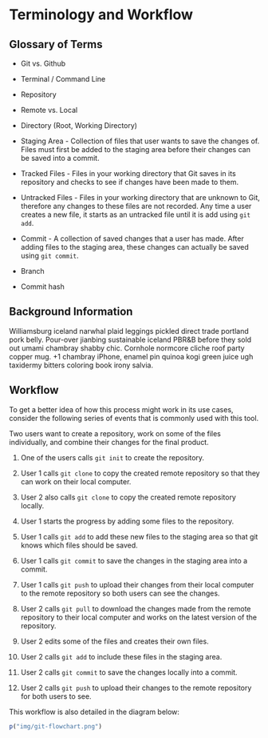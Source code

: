 # Terminology and Workflow {-}

## Glossary of Terms {-}

- Git vs. Github

- Terminal / Command Line

- Repository

- Remote vs. Local

- Directory (Root, Working Directory)

- Staging Area - Collection of files that user wants to save the changes of. Files must first be added to the staging area before their changes can be saved into a commit.

- Tracked Files - Files in your working directory that Git saves in its repository and checks to see if changes have been made to them.

- Untracked Files - Files in your working directory that are unknown to Git, therefore any changes to these files are not recorded. Any time a user creates a new file, it starts as an untracked file until it is add using `git add`.

- Commit - A collection of saved changes that a user has made. After adding files to the staging area, these changes can actually be saved using `git commit`.

- Branch

- Commit hash

## Background Information {-}

Williamsburg iceland narwhal plaid leggings pickled direct trade portland pork belly. Pour-over jianbing sustainable iceland PBR&B before they sold out umami chambray shabby chic. Cornhole normcore cliche roof party copper mug. +1 chambray iPhone, enamel pin quinoa kogi green juice ugh taxidermy bitters coloring book irony salvia.

## Workflow {-}

To get a better idea of how this process might work in its use cases, consider the following series of events that is commonly used with this tool.

Two users want to create a repository, work on some of the files individually, and combine their changes for the final product. 


(1) One of the users calls `git init` to create the repository.

(2) User 1 calls `git clone` to copy the created remote repository so that they can work on their local computer.

(3) User 2 also calls `git clone` to copy the created remote repository locally.

(4) User 1 starts the progress by adding some files to the repository.

(5) User 1 calls `git add` to add these new files to the staging area so that git knows which files should be saved.

(6) User 1 calls `git commit` to save the changes in the staging area into a commit.

(7) User 1 calls `git push` to upload their changes from their local computer to the remote repository so both users can see the changes.

(8) User 2 calls `git pull` to download the changes made from the remote repository to their local computer and works on the latest version of the repository.

(9) User 2 edits some of the files and creates their own files.

(10) User 2 calls `git add` to include these files in the staging area.

(11) User 2 calls `git commit` to save the changes locally into a commit.

(12) User 2 calls `git push` to upload their changes to the remote repository for both users to see.


This workflow is also detailed in the diagram below:


```r
p("img/git-flowchart.png")
```

